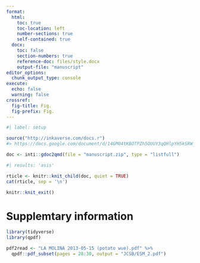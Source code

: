 ```yaml
---
format:
  html:
    toc: true
    toc-location: left
    number-sections: true
    self-contained: true
  docx:
    toc: false
    section-numbers: true
    reference-doc: files/style.docx
    output-file: "manuscript"
editor_options: 
  chunk_output_type: console
execute:
  echo: false
  warning: false
crossref:
  fig-title: Fig.
  fig-prefix: Fig.
---
```


```r
#| label: setup

source("http://inkaverse.com/docs.r")
#> https://docs.google.com/document/d/14GM04tKBOTPZh5OUUY3qQHlpYH5kSRW_YRWuJ6hOgMw/edit#

doc <- inti::gdoc2qmd(file = "manuscript.zip", type = "listfull")
```

```r
#| results: 'asis'

rticle <- knitr::knit_child(doc, quiet = TRUE)
cat(rticle, sep = '\n')
```

```r
knitr::knit_exit()
```

# Supplemtary information

```r
library(tidyverse)
library(qpdf)

pdf2read <- "LA MOLINA 2013-05-15 (potato wue).pdf" %>% 
  qpdf::pdf_subset(pages = 28:30, output = "JCSB/ESM_2.pdf")
```


